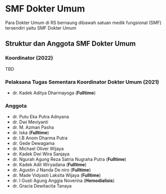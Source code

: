 # SMF Dokter Umum

Para Dokter Umum di RS bernaung dibawah satuan medik fungsional (SMF) tersendiri yaitu SMF Dokter Umum

## Struktur dan Anggota SMF Dokter Umum
### Koordinator (2022)
TBD

### Pelaksana Tugas Sementara Koordinator Dokter Umum (2021)
* dr. Kadek Aditya Dharmayoga (**Fulltime**)

### Anggota
* dr. Putu Eka Putra Adnyana
* dr. Dwi Meviyanti
* dr. M. Azman Pasha
* dr. Iska (**Fulltime**)
* dr. I.B Anom Dharma Putra
* dr. Gede Dewagama
* dr. Michael Oliver Wijaya
* dr. Kadek Dwi Wira Sanjaya
* dr. Ngurah Agung Reza Satria Nugraha Putra (**Fulltime**)
* dr. Kadek Adit Wiryadana (**Fulltime**)
* dr. Agustin J Nanda De niro (**Fulltime**)
* dr. Made Vidyasti Laksita Wijaya (**Fulltime**)
* dr. I Gusti Agung Anggia Noverina (**Hemodialisis**)
* dr. Gracia Dewitacita Tanaya